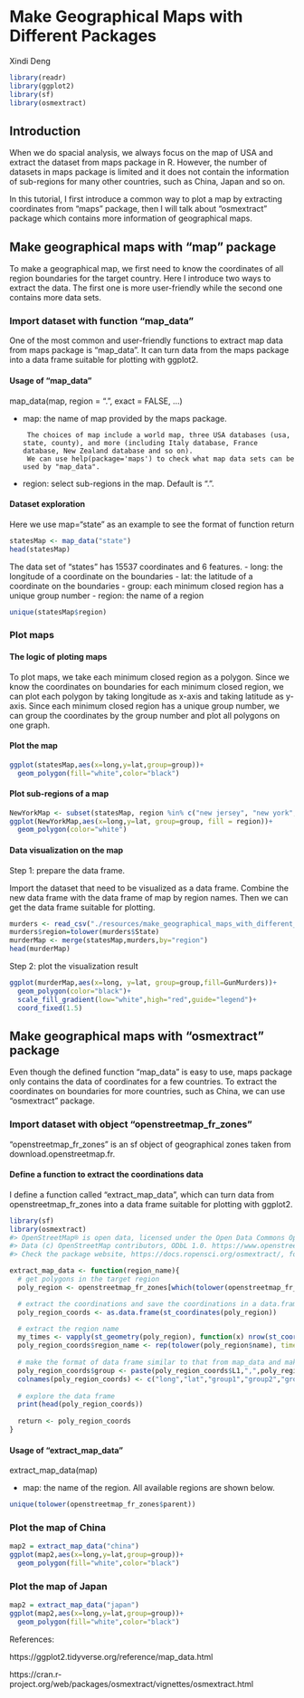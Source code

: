 # Make Geographical Maps with Different Packages

Xindi Deng

```r
library(readr)
library(ggplot2)
library(sf)
library(osmextract)
```

## Introduction

When we do spacial analysis, we always focus on the map of USA and extract the dataset from maps package in R. However, the number of datasets in maps package is limited and it does not contain the information of sub-regions for many other countries, such as China, Japan and so on. 

In this tutorial, I first introduce a common way to plot a map by extracting coordinates from "maps" package, then I will talk about "osmextract" package which contains more information of geographical maps.

## Make geographical maps with "map" package 

To make a geographical map, we first need to know the coordinates of all region boundaries for the target country. Here I introduce two ways to extract the data. The first one is more user-friendly while the second one contains more data sets.

### Import dataset with function "map_data"

One of the most common and user-friendly functions to extract map data from maps package is "map_data". It can turn data from the maps package into a data frame suitable for plotting with ggplot2.


#### Usage of "map_data"
map_data(map, region = ".", exact = FALSE, ...)

 - map: the name of map provided by the maps package.
        
        The choices of map include a world map, three USA databases (usa, state, county), and more (including Italy database, France database, New Zealand database and so on). 
        We can use help(package='maps') to check what map data sets can be used by "map_data".

 - region: select sub-regions in the map. Default is ".".
 
#### Dataset exploration

Here we use map="state" as an example to see the format of function return

```r
statesMap <- map_data("state")
head(statesMap)
```
 The data set of "states" has 15537 coordinates and 6 features. 
 - long: the longitude of a coordinate on the boundaries
 - lat: the latitude of a coordinate on the boundaries
 - group: each minimum closed region has a unique group number
 - region: the name of a region
 
```r
unique(statesMap$region)
```

### Plot maps

#### The logic of ploting maps
To plot maps, we take each minimum closed region as a polygon. Since we know the coordinates on boundaries for each minimum closed region, we can plot each polygon by taking longitude as x-axis and taking latitude as y-axis. Since each minimum closed region has a unique group number, we can group the coordinates by the group number and plot all polygons on one graph.

#### Plot the map
```r
ggplot(statesMap,aes(x=long,y=lat,group=group))+
  geom_polygon(fill="white",color="black")
```
#### Plot sub-regions of a map
```r
NewYorkMap <- subset(statesMap, region %in% c("new jersey", "new york","connecticut"))
ggplot(NewYorkMap,aes(x=long,y=lat, group=group, fill = region))+
  geom_polygon(color="white")
```

#### Data visualization on the map

Step 1: prepare the data frame.

Import the dataset that need to be visualized as a data frame. Combine the new data frame with the data frame of map by region names. Then we can get the data frame suitable for plotting. 
```r
murders <- read_csv("./resources/make_geographical_maps_with_different_packages/murders.csv", show_col_types = FALSE)
murders$region=tolower(murders$State)
murderMap <- merge(statesMap,murders,by="region")
head(murderMap)
```

Step 2: plot the visualization result
```r
ggplot(murderMap,aes(x=long, y=lat, group=group,fill=GunMurders))+
  geom_polygon(color="black")+
  scale_fill_gradient(low="white",high="red",guide="legend")+
  coord_fixed(1.5)
```

## Make geographical maps with "osmextract" package 

Even though the defined function "map_data" is easy to use, maps package only contains the data of coordinates for a few countries. To extract the coordinates on boundaries for more countries, such as China, we can use "osmextract" package.

### Import dataset with object "openstreetmap_fr_zones"

"openstreetmap_fr_zones" is an sf object of geographical zones taken from download.openstreetmap.fr. 

#### Define a function to extract the coordinations data
I define a function called "extract_map_data", which can turn data from openstreetmap_fr_zones into a data frame suitable for plotting with ggplot2.

```r
library(sf)
library(osmextract) 
#> OpenStreetMap® is open data, licensed under the Open Data Commons Open Database License (ODbL) by the OpenStreetMap Foundation (OSMF).
#> Data (c) OpenStreetMap contributors, ODbL 1.0. https://www.openstreetmap.org/copyright.
#> Check the package website, https://docs.ropensci.org/osmextract/, for more details.

extract_map_data <- function(region_name){
  # get polygons in the target region
  poly_region <- openstreetmap_fr_zones[which(tolower(openstreetmap_fr_zones$parent) == region_name), ]

  # extract the coordinations and save the coordinations in a data.frame
  poly_region_coords <- as.data.frame(st_coordinates(poly_region))

  # extract the region name
  my_times <- vapply(st_geometry(poly_region), function(x) nrow(st_coordinates(x)), numeric(1))
  poly_region_coords$region_name <- rep(tolower(poly_region$name), times = my_times)
  
  # make the format of data frame similar to that from map_data and make it suitable for plotting with ggplot2
  poly_region_coords$group <- paste(poly_region_coords$L1,",",poly_region_coords$L2,",",poly_region_coords$L3)
  colnames(poly_region_coords) <- c("long","lat","group1","group2","group3", "region","group")
  
  # explore the data frame
  print(head(poly_region_coords))
  
  return <- poly_region_coords 
}
```

#### Usage of "extract_map_data"
extract_map_data(map)

 - map: the name of the region. All available regions are shown below.

```r
unique(tolower(openstreetmap_fr_zones$parent))
```



### Plot the map of China
```r
map2 = extract_map_data("china")
ggplot(map2,aes(x=long,y=lat,group=group))+
  geom_polygon(fill="white",color="black")
```

### Plot the map of Japan
```r
map2 = extract_map_data("japan")
ggplot(map2,aes(x=long,y=lat,group=group))+
  geom_polygon(fill="white",color="black")
```


References:

https://ggplot2.tidyverse.org/reference/map_data.html

https://cran.r-project.org/web/packages/osmextract/vignettes/osmextract.html
